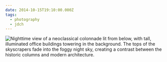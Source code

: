 ```yaml
---
date: 2014-10-15T19:10:00.000Z
tags:
  - photography
  - jdch
---
```

![Nighttime view of a neoclassical colonnade lit from below, with tall, illuminated office buildings towering in the background. The tops of the skyscrapers fade into the foggy night sky, creating a contrast between the historic columns and modern architecture.](/assets/photos/20141015-IMG_0538.jpg)
